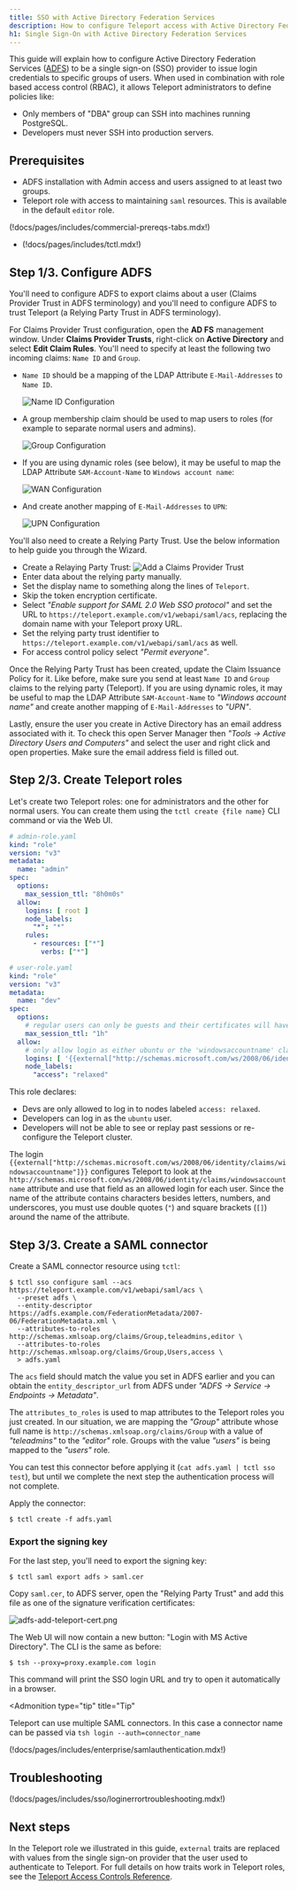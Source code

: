 ```yaml
---
title: SSO with Active Directory Federation Services
description: How to configure Teleport access with Active Directory Federation Services
h1: Single Sign-On with Active Directory Federation Services
---
```


This guide will explain how to configure Active Directory Federation Services
([ADFS](https://en.wikipedia.org/wiki/Active_Directory_Federation_Services)) to be
a single sign-on (SSO) provider to issue login credentials to specific groups
of users. When used in combination with role based access control (RBAC), it
allows Teleport administrators to define policies like:

- Only members of "DBA" group can SSH into machines running PostgreSQL.
- Developers must never SSH into production servers.

## Prerequisites

- ADFS installation with Admin access and users assigned to at least two groups.
- Teleport role with access to maintaining `saml` resources.  This is available in the default `editor` role.

(!docs/pages/includes/commercial-prereqs-tabs.mdx!)

- (!docs/pages/includes/tctl.mdx!)

## Step 1/3. Configure ADFS

You'll need to configure ADFS to export claims about a user (Claims Provider
Trust in ADFS terminology) and you'll need to configure ADFS to trust
Teleport (a Relying Party Trust in ADFS terminology).

For Claims Provider Trust configuration, open the **AD FS** management window.
Under **Claims Provider Trusts**, right-click on **Active Directory** and
select **Edit Claim Rules**. You'll need to specify at least the following two
incoming claims: `Name ID` and `Group`.

- `Name ID` should be a mapping of the LDAP Attribute `E-Mail-Addresses` to
  `Name ID`.

  ![Name ID Configuration](../../../../img/adfs-1.png)

- A group membership claim should be used to map users to roles (for example to
  separate normal users and admins).

  ![Group Configuration](../../../../img/adfs-2.png)

- If you are using dynamic roles (see below), it may be useful to map the LDAP
  Attribute `SAM-Account-Name` to `Windows account name`:

  ![WAN Configuration](../../../../img/adfs-3.png)

- And create another mapping of `E-Mail-Addresses` to `UPN`:

  ![UPN Configuration](../../../../img/adfs-4.png)

You'll also need to create a Relying Party Trust. Use the below information to
help guide you through the Wizard.

- Create a Relaying Party Trust:
  ![Add a Claims Provider Trust](../../../../img/adfs-add-provider-trust.png)
- Enter data about the relying party manually.
- Set the display name to something along the lines of `Teleport`.
- Skip the token encryption certificate.
- Select *"Enable support for SAML 2.0 Web SSO protocol"* and set the URL to
  `https://teleport.example.com/v1/webapi/saml/acs`, replacing the domain name
  with your Teleport proxy URL.
- Set the relying party trust identifier to
  `https://teleport.example.com/v1/webapi/saml/acs` as well.
- For access control policy select *"Permit everyone"*.

Once the Relying Party Trust has been created, update the Claim Issuance Policy
for it. Like before, make sure you send at least `Name ID` and `Group` claims to the
relying party (Teleport). If you are using dynamic roles, it may be useful to
map the LDAP Attribute `SAM-Account-Name` to *"Windows account name"* and create
another mapping of `E-Mail-Addresses` to *"UPN"*.

Lastly, ensure the user you create in Active Directory has an email address
associated with it. To check this open Server Manager then
*"Tools -> Active Directory Users and Computers"* and select the user and right
click and open properties. Make sure the email address field is filled out.

## Step 2/3. Create Teleport roles

Let's create two Teleport roles: one for administrators and the other for
normal users. You can create them using the `tctl create {file name}` CLI command
or via the Web UI.

```yaml
# admin-role.yaml
kind: "role"
version: "v3"
metadata:
  name: "admin"
spec:
  options:
    max_session_ttl: "8h0m0s"
  allow:
    logins: [ root ]
    node_labels:
      "*": "*"
    rules:
      - resources: ["*"]
        verbs: ["*"]
```

```yaml
# user-role.yaml
kind: "role"
version: "v3"
metadata:
  name: "dev"
spec:
  options:
    # regular users can only be guests and their certificates will have a TTL of 1 hour:
    max_session_ttl: "1h"
  allow:
    # only allow login as either ubuntu or the 'windowsaccountname' claim
    logins: [ '{{external["http://schemas.microsoft.com/ws/2008/06/identity/claims/windowsaccountname"]}}', ubuntu ]
    node_labels:
      "access": "relaxed"
```

This role declares:

- Devs are only allowed to log in to nodes labeled `access: relaxed`.
- Developers can log in as the `ubuntu` user.
- Developers will not be able to see or replay past sessions or
  re-configure the Teleport cluster.

The login
<nobr>`{{external["http://schemas.microsoft.com/ws/2008/06/identity/claims/windowsaccountname"]}}`</nobr>
configures Teleport to look at the
`http://schemas.microsoft.com/ws/2008/06/identity/claims/windowsaccountname`
attribute and use that field as an allowed login for each user. Since the name
of the attribute contains characters besides letters, numbers, and underscores,
you must use double quotes (`"`) and square brackets (`[]`) around the name of
the attribute.

## Step 3/3. Create a SAML connector

Create a SAML connector resource using `tctl`:

```code
$ tctl sso configure saml --acs https://teleport.example.com/v1/webapi/saml/acs \
  --preset adfs \
  --entity-descriptor https://adfs.example.com/FederationMetadata/2007-06/FederationMetadata.xml \
  --attributes-to-roles http://schemas.xmlsoap.org/claims/Group,teleadmins,editor \
  --attributes-to-roles http://schemas.xmlsoap.org/claims/Group,Users,access \
  > adfs.yaml
```

The `acs` field should match the value you set in ADFS earlier and you can
obtain the `entity_descriptor_url` from ADFS under *"ADFS -> Service -> Endpoints -> Metadata"*.

The `attributes_to_roles` is used to map attributes to the Teleport roles you
just created. In our situation, we are mapping the *"Group"* attribute whose full
name is `http://schemas.xmlsoap.org/claims/Group` with a value of *"teleadmins"*
to the *"editor"* role. Groups with the value *"users"* is being mapped to the
*"users"* role.

You can test this connector before applying it (`cat adfs.yaml | tctl sso test`),
but until we complete the next step the authentication process will not complete.

Apply the connector:

```code
$ tctl create -f adfs.yaml
```

### Export the signing key

For the last step, you'll need to export the signing key:

```code
$ tctl saml export adfs > saml.cer
```

Copy `saml.cer`, to ADFS server, open the "Relying Party Trust" and add this
file as one of the signature verification certificates:

![adfs-add-teleport-cert.png](../../../../img/adfs-add-teleport-cert.png)

The Web UI will now contain a new button: "Login with MS Active Directory". The CLI is
the same as before:

```code
$ tsh --proxy=proxy.example.com login
```

This command will print the SSO login URL and try to open it
automatically in a browser.

<Admonition
  type="tip"
  title="Tip"
>
  Teleport can use multiple SAML connectors. In this case a connector name
  can be passed via `tsh login --auth=connector_name`
</Admonition>

(!docs/pages/includes/enterprise/samlauthentication.mdx!)

## Troubleshooting

(!docs/pages/includes/sso/loginerrortroubleshooting.mdx!)

## Next steps

In the Teleport role we illustrated in this guide, `external` traits
are replaced with values from the single sign-on provider that the user
used to authenticate to Teleport. For full details on how traits
work in Teleport roles, see the [Teleport Access Controls
Reference](../../../reference/access-controls/roles.mdx).

